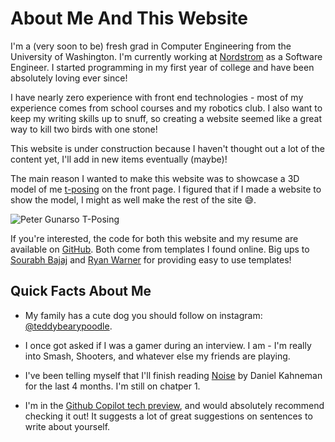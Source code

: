 # About Me And This Website

I'm a (very soon to be) fresh grad in Computer Engineering from the University of Washington. I'm currently working at [Nordstrom](https://www.nordstrom.com/) as a Software Engineer.
I started programming in my first year of college and have been absolutely loving ever since!

I have nearly zero experience with front end technologies - most of my experience comes from school courses and my robotics club.
I also want to keep my writing skills up to snuff, so creating a website seemed like a great way to kill two birds with one stone!

This website is under construction because I haven't thought out a lot of the content yet, I'll add in new items eventually (maybe)!

The main reason I wanted to make this website was to showcase a 3D model of me [t-posing](https://knowyourmeme.com/memes/t-pose) on the front page.
I figured that if I made a website to show the model, I might as well make the rest of the site 😅.

![Peter Gunarso T-Posing](/poster.jpg)

If you're interested, the code for both this website and my resume are available on [GitHub](https://github.com/gunarp/personal.site). Both come from templates I found online.
Big ups to [Sourabh Bajaj](https://github.com/sb2nov) and [Ryan Warner](https://github.com/RyanWarner) for providing easy to use templates!

## Quick Facts About Me

- My family has a cute dog you should follow on instagram: [@teddybearypoodle](https://www.instagram.com/teddyberrypoodle/).

- I once got asked if I was a gamer during an interview. I am - I'm really into Smash, Shooters, and whatever else my friends are playing.

- I've been telling myself that I'll finish reading [Noise](https://www.amazon.com/Noise-Human-Judgment-Daniel-Kahneman/dp/0316451401) by Daniel Kahneman for the last 4 months. I'm still on chatper 1.

- I'm in the [Github Copilot tech preview](https://copilot.github.com/), and would absolutely recommend checking it out! It suggests a lot of great
  suggestions on sentences to write about yourself.
